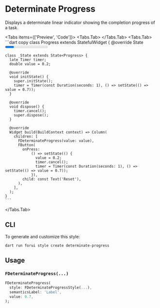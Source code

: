 
# Determinate Progress

Displays a determinate linear indicator showing the completion progress of a task.

<LinkBadgeGroup>
    <LinkBadge label="API Reference" href="https://pub.dev/documentation/forui/latest/forui.widgets.progress/"/>
</LinkBadgeGroup>

<Tabs items={['Preview', 'Code']}>
  <Tabs.Tab>
    <Widget name='progress' variant='determinate'/>
  </Tabs.Tab>
  <Tabs.Tab>
    ```dart copy
    class Progress extends StatefulWidget {
      @override
      State<Progress> createState() => _State();
    }

    class _State extends State<Progress> {
      late Timer timer;
      double value = 0.2;

      @override
      void initState() {
        super.initState();
        timer = Timer(const Duration(seconds: 1), () => setState(() => value = 0.7));
      }

      @override
      void dispose() {
        timer.cancel();
        super.dispose();
      }

      @override
      Widget build(BuildContext context) => Column(
        children: [
          FDeterminateProgress(value: value),
          FButton(
            onPress:
                () => setState(() {
                  value = 0.2;
                  timer.cancel();
                  timer = Timer(const Duration(seconds: 1), () => setState(() => value = 0.7));
                }),
            child: const Text('Reset'),
          ),
        ],
      );
    }
    ```
  </Tabs.Tab>
</Tabs>

## CLI

To generate and customize this style:

```shell copy
dart run forui style create determinate-progress
```

## Usage

### `FDeterminateProgress(...)`

```dart copy
FDeterminateProgress(
  style: FDeterminateProgressStyle(...),
  semanticsLabel: 'Label',
  value: 0.7,
);
```
